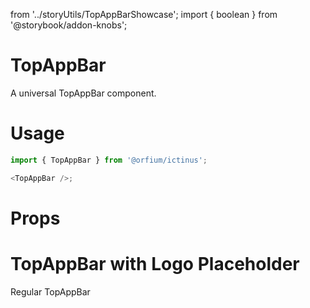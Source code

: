   from '../storyUtils/TopAppBarShowcase'; import { boolean } from '@storybook/addon-knobs';

<Meta title="Design System/TopAppBar" component={TopAppBar} />

# TopAppBar

A universal TopAppBar component.

# Usage

```js
import { TopAppBar } from '@orfium/ictinus';

<TopAppBar />;
```

# Props

<Props of={TopAppBar} />

# TopAppBar with Logo Placeholder

Regular TopAppBar

<Preview>
  <Story name="Top App Bar">
    <div style={{padding: 10}}>
      <TopAppBarShowcase dark={boolean('dark', false)} isSearchDisabled={boolean('isSearchDisabled', false)} provideSearchHandler={boolean('providerSearchHandler', false)} withAdditionalTools={boolean('withAdditionalTools', false)} withLogo={boolean('withLogo', false)} />
    </div>
  </Story>
</Preview>


